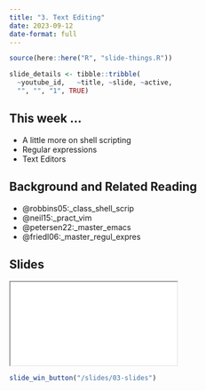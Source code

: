 ```yaml
---
title: "3. Text Editing"
date: 2023-09-12
date-format: full
---
```


```r
source(here::here("R", "slide-things.R"))

slide_details <- tibble::tribble(
  ~youtube_id,   ~title, ~slide, ~active,
  "", "", "1", TRUE)

```

## This week ...

- A little more on shell scripting
- Regular expressions
- Text Editors

## Background and Related Reading

- @robbins05:_class_shell_scrip
- @neil15:_pract_vim
- @petersen22:_master_emacs
- @friedl06:_master_regul_expres

## Slides

```{=html}
<script type="application/javascript">

function resizeIFrameToFitContent( iFrame ) {

   iFrame.width  = document.getElementById("quarto-document-content").clientWidth;
   iFrame.height  = (document.getElementById("quarto-document-content").clientWidth * 0.5625)
}

window.addEventListener('DOMContentLoaded', function(e) {

    var iFrame = document.getElementById( 'quartoframe' );
    resizeIFrameToFitContent( iFrame );
    } );

</script>
<iframe class="slide-deck" id="quartoframe" src="../slides/03-slides.html"></iframe>
```

```r
slide_win_button("/slides/03-slides")
```
